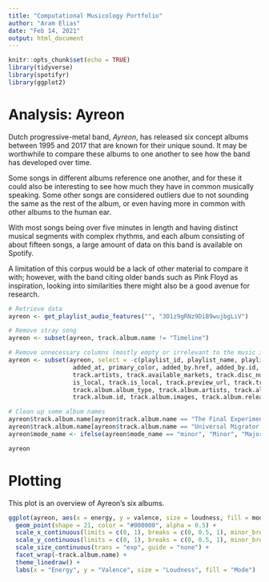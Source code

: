 ```yaml
---
title: "Computational Musicology Portfolio"
author: "Aram Elias"
date: "Feb 14, 2021"
output: html_document
---
```


```r
knitr::opts_chunk$set(echo = TRUE)
library(tidyverse)
library(spotifyr)
library(ggplot2)
```

# Analysis: Ayreon
Dutch progressive-metal band, *Ayreon*, has released six concept albums between 1995 and 2017 that are known for their unique sound. It may be worthwhile to compare these albums to one another to see how the band has developed over time.

Some songs in different albums reference one another, and for these it could also be interesting to see how much they have in common musically speaking. Some other songs are considered outliers due to not sounding the same as the rest of the album, or even having more in common with other albums to the human ear.

With most songs being over five minutes in length and having distinct musical segments with complex rhythms, and each album consisting of about fifteen songs, a large amount of data on this band is available on Spotify.

A limitation of this corpus would be a lack of other material to compare it with; however, with the band citing older bands such as Pink Floyd as inspiration, looking into similarities there might also be a good avenue for research.

```r
# Retrieve data
ayreon <- get_playlist_audio_features("", "3O1z9gRNz9DiB9wujbgLiV")

# Remove stray song
ayreon <- subset(ayreon, track.album.name != "Timeline")

# Remove unnecessary columns (mostly empty or irrelevant to the music itself)
ayreon <- subset(ayreon, select = -c(playlist_id, playlist_name, playlist_img, playlist_owner_name, playlist_owner_id,
                  added_at, primary_color, added_by.href, added_by.id, added_by.type, added_by.uri, added_by.external_urls.spotify,
                  track.artists, track.available_markets, track.disc_number, track.episode, track.explicit,
                  is_local, track.is_local, track.preview_url, track.track, track.type, video_thumbnail.url, mode,
                  track.album.album_type, track.album.artists, track.album.available_markets, track.album.href,
                  track.album.id, track.album.images, track.album.release_date_precision, track.album.type))

# Clean up some album names
ayreon$track.album.name[ayreon$track.album.name == "The Final Experiment (Special Edition)"] <- "The Final Experiment"
ayreon$track.album.name[ayreon$track.album.name == "Universal Migrator Pt.1 & 2"] <- "Universal Migrator"
ayreon$mode_name <- ifelse(ayreon$mode_name == "minor", "Minor", "Major")

ayreon
```

# Plotting
This plot is an overview of Ayreon's six albums.
```r
ggplot(ayreon, aes(x = energy, y = valence, size = loudness, fill = mode_name)) +
  geom_point(shape = 21, color = "#000000", alpha = 0.5) +
  scale_x_continuous(limits = c(0, 1), breaks = c(0, 0.5, 1), minor_breaks = NULL) +
  scale_y_continuous(limits = c(0, 1), breaks = c(0, 0.5, 1), minor_breaks = NULL) +
  scale_size_continuous(trans = "exp", guide = "none") +
  facet_wrap(~track.album.name) +
  theme_linedraw() +
  labs(x = "Energy", y = "Valence", size = "Loudness", fill = "Mode")
```
